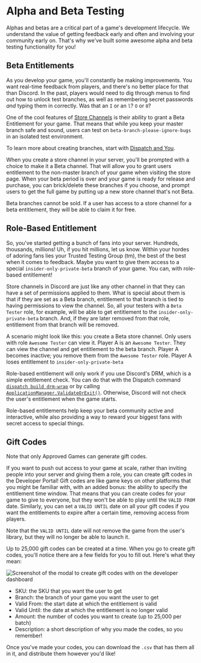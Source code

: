 # Alpha and Beta Testing

Alphas and betas are a critical part of a game's development lifecycle. We understand the value of getting feedback early and often and involving your community early on. That's why we've built some awesome alpha and beta testing functionality for you!

## Beta Entitlements

As you develop your game, you'll constantly be making improvements. You want real-time feedback from players, and there's no better place for that than Discord. In the past, players would need to dig through menus to find out how to unlock test branches, as well as remembering secret passwords _and_ typing them in correctly. Was that an `I` or an `l`? `O` or `0`?

One of the cool features of [Store Channels](/game-and-server-management/special-channels/) is their ability to grant a Beta Entitlement for your game. That means that while you keep your master branch safe and sound, users can test on `beta-branch-please-ignore-bugs` in an isolated test environment.

<Alert type="info">

To learn more about creating branches, start with [Dispatch and You](/dispatch/dispatch-and-you/).

</Alert>

When you create a store channel in your server, you'll be prompted with a choice to make it a Beta channel. That will allow you to grant users entitlement to the non-master branch of your game when visiting the store page. When your beta period is over and your game is ready for release and purchase, you can brick/delete these branches if you choose, and prompt users to get the full game by putting up a new store channel that's not Beta.

<Alert type="warn">

Beta branches cannot be sold. If a user has access to a store channel for a beta entitlement, they will be able to claim it for free.

</Alert>

## Role-Based Entitlement

So, you've started getting a bunch of fans into your server. Hundreds, thousands, millions! Uh, if you hit millions, let us know. Within your hordes of adoring fans lies your Trusted Testing Group (tm), the best of the best when it comes to feedback. Maybe you want to give them access to a special `insider-only-private-beta` branch of your game. You can, with role-based entitlement!

Store channels in Discord are just like any other channel in that they can have a set of permissions applied to them. What is special about them is that if they are set as a Beta branch, entitlement to that branch is tied to having permissions to view the channel. So, all your testers with a `Beta Tester` role, for example, will be able to get entitlement to the `insider-only-private-beta` branch. And, if they are later removed from that role, entitlement from that branch will be removed.

A scenario might look like this: you create a Beta store channel. Only users with role `Awesome Tester` can view it. Player A is an `Awesome Tester`. They can view the channel and get entitlement to the beta branch. Player A becomes inactive; you remove them from the `Awesome Tester` role. Player A loses entitlement to `insider-only-private-beta`

<Alert type="danger">

Role-based entitlement will only work if you use Discord's DRM, which is a simple entitlement check. You can do that with the Dispatch command [`dispatch build drm-wrap`](/dispatch/list-of-commands#build-drm-wrap) or by calling [`ApplicationManager.ValidateOrExit()`](/game-sdk/applications#validateorexit). Otherwise, Discord will not check the user's entitlement when the game starts.

</Alert>

Role-based entitlements help keep your beta community active and interactive, while also providing a way to reward your biggest fans with secret access to special things.

## Gift Codes

<Alert type="warn">

Note that only Approved Games can generate gift codes.

</Alert>

If you want to push out access to your game at scale, rather than inviting people into your server and giving them a role, you can create gift codes in the Developer Portal! Gift codes are like game keys on other platforms that you might be familiar with, with an added bonus: the ability to specify the entitlement time window. That means that you can create codes for your game to give to everyone, but they won't be able to play until the `VALID FROM` date. Similarly, you can set a `VALID UNTIL` date on all your gift codes if you want the entitlements to expire after a certain time, removing access from players.

Note that the `VALID UNTIL` date will not remove the game from the user's library, but they will no longer be able to launch it.

Up to 25,000 gift codes can be created at a time. When you go to create gift codes, you'll notice there are a few fields for you to fill out. Here's what they mean:

<Image
  src="/docs/images/gift-code-creation.png"
  alt="Screenshot of the modal to create gift codes with on the developer dashboard"
  quality={100}
  width={1610}
  height={1095}
/>

- SKU: the SKU that you want the user to get
- Branch: the branch of your game you want the user to get
- Valid From: the start date at which the entitlement is valid
- Valid Until: the date at which the entitlement is no longer valid
- Amount: the number of codes you want to create (up to 25,000 per batch)
- Description: a short description of why you made the codes, so you remember!

Once you've made your codes, you can download the `.csv` that has them all in it, and distribute them however you'd like!
